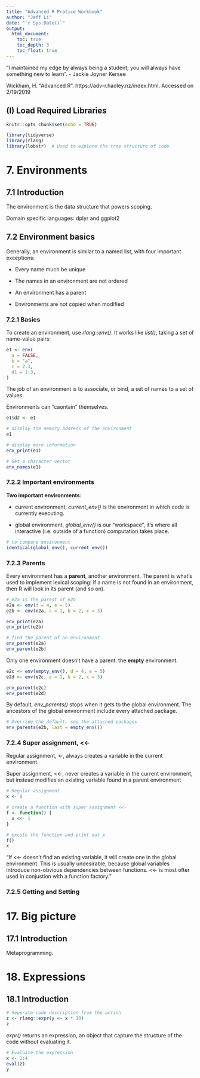 ```yaml
---
title: "Advanced R Pratice Workbook"
author: "Jeff Li"
date: "`r Sys.Date()`"
output: 
  html_document: 
    toc: true
    toc_depth: 3
    toc_float: true
---
```


"I maintained my edge by always being a student; you will always have something new to learn". - Jackie Joyner Kersee


Wickham, H. "Advanced R". https://adv-r.hadley.nz/index.html. Accessed on 2/19/2019


## (I) Load Required Libraries
```r
knitr::opts_chunk$set(echo = TRUE)

library(tidyverse)
library(rlang)
library(lobstr)  # Used to explore the tree structure of code 
```


# 7. Environments 

## 7.1 Introduction 

The environment is the data structure that powers scoping. 

Domain specific languages: dplyr and ggplot2


## 7.2  Environment basics

Generally, an environment is similar to a named list, with four important exceptions: 

* Every name much be unique

* The names in an environment are not ordered

* An environment has a parent

* Environments are not copied when modified

### 7.2.1 Basics

To create an environment, use *rlang::env()*. It works like *list()*, taking a set of name-value pairs: 

```r
e1 <- env(
  a = FALSE, 
  b = "a", 
  c = 2.3, 
  d1 = 1:3,
)
```

The job of an environment is to associate, or bind, a set of names to a set of values. 


Environments can "caontain" themselves. 
```r
e1$d2 <- e1

# display the memory address of the environment
e1

# display more information 
env_print(e1)

# Get a character vector 
env_names(e1)
```

### 7.2.2 Important environments

**Two important environments**: 

* current environment, *current_env()* is the environment in which code is currently executing. 

* global environment, *global_env()* is our "workspace", it's where all interactive (i.e. outside of a function) computation takes place. 

```r
# to compare environment 
identical(global_env(), current_env())
```

### 7.2.3 Parents

Every environment has a **parent**, another environment.  The parent is what's used to implement lexical scoping: if a name is not found in an environment, then R will look in its parent (and so on). 

```r
# e2a is the parent of e2b
e2a <- env(d = 4, e = 5)
e2b <- env(e2a, a = 1, b = 2, c = 3)

env_print(e2a)
env_print(e2b)

# find the parent of an environment 
env_parent(e2a)
env_parent(e2b)

```

Only one environment doesn't have a parent: the **empty** environment. 

```r
e2c <- env(empty_env(), d = 4, e = 5)
e2d <- env(e2c, a = 1, b = 2, c = 3)

env_parent(e2c)
env_parent(e2d)
```


By default, *env_parents()* stops when it gets to the global environment. The ancestors of the global environment include every attached package. 
```r
# Override the default, see the attached packages
env_parents(e2b, last = empty_env())
```

### 7.2.4 Super assignment, <<- 

Regular assignment, <-, always creates a variable in the current environment. 

Super assignment, <<-, never creates a variable in the current environment, but instead modifies an existing variable found in a parent environment

```r
# Regular assignment
x <- 0

# create a function with super assignment <<- 
f <- function() {
  x <<- 1
}

# excute the function and print out x
f()
x


```
"If <<- doesn't find an existing variable, it will create one in the global environment. This is usually undesirable, because global variables introduce non-obvious dependencies between functions. <<- is most ofter used in conjustion with a function factory."


### 7.2.5 Getting and Setting 









# 17. Big picture

## 17.1 Introduction 

Metaprogramming. 





# 18. Expressions

## 18.1 Introduction 

```r
# Seperate code description from the action 
z <- rlang::expr(y <- x * 10)
z

```

*expr()* returns an expression, an object that capture the structure of the code without evaluating it. 

```r
# Evaluate the expression
x <- 1:4
eval(z)
y
```


